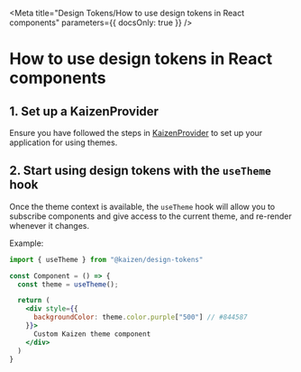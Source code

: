 
<Meta title="Design Tokens/How to use design tokens in React components" parameters={{ docsOnly: true }} />


# How to use design tokens in React components


## 1. Set up a KaizenProvider

Ensure you have followed the steps in [KaizenProvider](/story/components-kaizenprovider--page) to set up your application for using themes.

## 2. Start using design tokens with the `useTheme` hook

Once the theme context is available, the `useTheme` hook will allow you to subscribe components and give access to the current theme, and re-render whenever it changes.

Example:

```jsx
import { useTheme } from "@kaizen/design-tokens"

const Component = () => {
  const theme = useTheme();

  return (
    <div style={{
      backgroundColor: theme.color.purple["500"] // #844587
    }}>
      Custom Kaizen theme component
    </div>
  )
}
```
